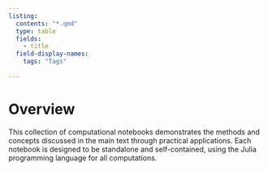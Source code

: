 ```yaml
---
listing:
  contents: "*.qmd"
  type: table
  fields: 
    - title
  field-display-names:
    tags: "Tags"
    
---
```


# Overview {.unnumbered}

This collection of computational notebooks demonstrates the methods and concepts discussed in the main text through practical applications.
Each notebook is designed to be standalone and self-contained, using the Julia programming language for all computations.

